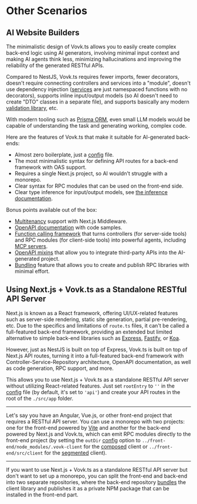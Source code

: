 # Other Scenarios

## AI Website Builders

The minimalistic design of Vovk.ts allows you to easily create complex back-end logic using AI generators, involving minimal input context and making AI agents think less, minimizing hallucinations and improving the reliability of the generated RESTful APIs.

Compared to NestJS, Vovk.ts requires fewer imports, fewer decorators, doesn't require connecting controllers and services into a "module", doesn't use dependency injection ([services](/controller/service) are just namespaced functions with no decorators), supports inline input/output models (so AI doesn't need to create "DTO" classes in a separate file), and supports basically any modern [validation library](/validation), etc.

With modern tooling such as [Prisma ORM](https://www.prisma.io/), even small LLM models would be capable of understanding the task and generating working, complex code.

Here are the features of Vovk.ts that make it suitable for AI-generated back-ends:

- Almost zero boilerplate, just a [config](/config) file.
- The most minimalistic syntax for defining API routes for a back-end framework with OAS support.
- Requires a single Next.js project, so AI wouldn't struggle with a monorepo.
- Clear syntax for RPC modules that can be used on the front-end side.
- Clear type inference for input/output models, see [the inference documentation](/inference).

Bonus points available out of the box:

- [Multitenancy](/multitenant) support with Next.js Middleware.
- [OpenAPI documentation](/openapi) with code samples.
- [Function calling framework](/function-calling) that turns controllers (for server-side tools) and RPC modules (for client-side tools) into powerful agents, including [MCP servers](/mcp).
- [OpenAPI mixins](/codegen) that allow you to integrate third-party APIs into the AI-generated project.
- [Bundling](/bundle) feature that allows you to create and publish RPC libraries with minimal effort.

## Using Next.js + Vovk.ts as a Standalone RESTful API Server

Next.js is known as a React framework, offering UI/UX-related features such as server-side rendering, static site generation, partial pre-rendering, etc. Due to the specifics and limitations of `route.ts` files, it can't be called a full-featured back-end framework, providing an extended but limited alternative to simple back-end libraries such as [Express](https://expressjs.com/), [Fastify](https://www.fastify.io/), or [Koa](https://koajs.com/).

However, just as NestJS is built on top of Express, Vovk.ts is built on top of Next.js API routes, turning it into a full-featured back-end framework with Controller-Service-Repository architecture, OpenAPI documentation, as well as code generation, RPC support, and more.

This allows you to use Next.js + Vovk.ts as a standalone RESTful API server without utilizing React-related features. Just set `rootEntry` to `''` in the [config](/config) file (by default, it's set to `'api'`) and create your API routes in the root of the `./src/app` folder.

-----

Let's say you have an Angular, Vue.js, or other front-end project that requires a RESTful API server. You can use a monorepo with two projects: one for the front-end powered by [Vite](https://vite.dev/) and another for the back-end powered by Next.js and Vovk.ts, which can emit RPC modules directly to the front-end project (by setting the `outDir` [config](/config) option to `../front-end/node_modules/.vovk-client` for the [composed](/composed) client or `../front-end/src/client` for the [segmented](/segmented) client).

-----

If you want to use Next.js + Vovk.ts as a standalone RESTful API server but don't want to set up a monorepo, you can split the front-end and back-end into two separate repositories, where the back-end repository [bundles](/bundle) the client library and publishes it as a private NPM package that can be installed in the front-end part.